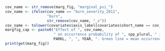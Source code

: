 ```r

cov_name <- str_remove(marg_fig, "marginal_psi_")
cov_name <- ifelse(cov_name == "burn_severity_2011",
                   "burn",
                   str_remove(cov_name, "_z"))
cov_name <- tolower(covariates$axis_label[covariates$short_name == cov_name])
margfig_cap <- paste0("Effect of ", cov_name, 
                      " on occurrence probability of ", spp_plural, " in ", 
                      PARKL, ", ", YEAR, ". Green line = mean occurrence probability, grey band = 95% credible interval (CI).")
print(get(marg_fig))

```
